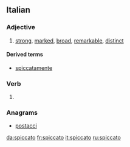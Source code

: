 ==Italian==
===Adjective===
{{it-adj|spiccat}}

# [[strong]], [[marked]], [[broad]], [[remarkable]], [[distinct]]

====Derived terms====
*[[spiccatamente]]

===Verb===
{{it-pp|spiccat}}

# {{past participle of|[[spiccare#Italian|spiccare]]|lang=Italian}}

===Anagrams===
* [[postacci#Italian|postacci]]

[[da:spiccato]]
[[fr:spiccato]]
[[it:spiccato]]
[[ru:spiccato]]